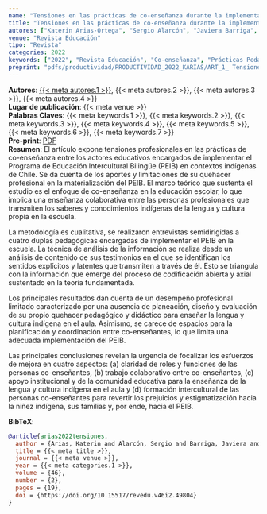 ```yaml
---
name: "Tensiones en las prácticas de co-enseñanza durante la implementación de la educación intercultural bilingüe"
title: "Tensiones en las prácticas de co-enseñanza durante la implementación de la educación intercultural bilingüe"
autores: ["Katerin Arias-Ortega", "Sergio Alarcón", "Javiera Barriga", "María Solís"]
venue: "Revista Educación"
tipo: "Revista"
categories: 2022
keywords: ["2022", "Revista Educación", "Co-enseñanza", "Prácticas Pedagógicas", "Educación Intercultural", "Lengua Indígena", "Cultura Indígena"]
preprint: "pdfs/productividad/PRODUCTIVIDAD_2022_KARIAS/ART_1_ Tensiones en la Co_enseñanza EIB_ARIAS ET AL_2022_WOS_SCIELO.pdf"
---
```

**Autores**: [{{< meta autores.1 >}}](../members/current/Katerin Arias-Ortega.qmd), {{< meta autores.2 >}}, {{< meta autores.3 >}}, {{< meta autores.4 >}}    
**Lugar de publicación**: {{< meta venue >}}     
**Palabras Claves**: {{< meta keywords.1 >}}, {{< meta keywords.2 >}}, {{< meta keywords.3 >}}, {{< meta keywords.4 >}}, {{< meta keywords.5 >}}, {{< meta keywords.6 >}}, {{< meta keywords.7 >}}  
**Pre-print**: [PDF](../{{< meta preprint >}})    
**Resumen**: El artículo expone tensiones profesionales en las prácticas de co-enseñanza entre los actores educativos encargados de implementar el Programa de Educación Intercultural Bilingüe (PEIB) en contextos indígenas de Chile. Se da cuenta de los aportes y limitaciones de su quehacer profesional en la materialización del PEIB. El marco teórico que sustenta el estudio es el enfoque de co-enseñanza en la educación escolar, lo que implica una enseñanza colaborativa entre las personas profesionales que transmiten los saberes y conocimientos indígenas de la lengua y cultura propia en la escuela.

La metodología es cualitativa, se realizaron entrevistas semidirigidas a cuatro duplas pedagógicas encargadas de implementar el PEIB en la escuela. La técnica de análisis de la información se realiza desde un análisis de contenido de sus testimonios en el que se identifican los sentidos explícitos y latentes que transmiten a través de él. Esto se triangula con la información que emerge del proceso de codificación abierta y axial sustentado en la teoría fundamentada.

Los principales resultados dan cuenta de un desempeño profesional limitado caracterizado por una ausencia de planeación, diseño y evaluación de su propio quehacer pedagógico y didáctico para enseñar la lengua y cultura indígena en el aula. Asimismo, se carece de espacios para la planificación y coordinación entre co-enseñantes, lo que limita una adecuada implementación del PEIB.

Las principales conclusiones revelan la urgencia de focalizar los esfuerzos de mejora en cuatro aspectos: (a) claridad de roles y funciones de las personas co-enseñantes, (b) trabajo colaborativo entre co-enseñantes, (c) apoyo institucional y de la comunidad educativa para la enseñanza de la lengua y cultura indígena en el aula y (d) formación intercultural de las personas co-enseñantes para revertir los prejuicios y estigmatización hacia la niñez indígena, sus familias y, por ende, hacia el PEIB.


**BibTeX**:
```bibtex
@article{arias2022tensiones,
  author = {Arias, Katerin and Alarcón, Sergio and Barriga, Javiera and Solís, María},
  title = {{< meta title >}},
  journal = {{< meta venue >}},
  year = {{< meta categories.1 >}},
  volume = {46},
  number = {2},
  pages = {19},
  doi = {https://doi.org/10.15517/revedu.v46i2.49804}
}
```
